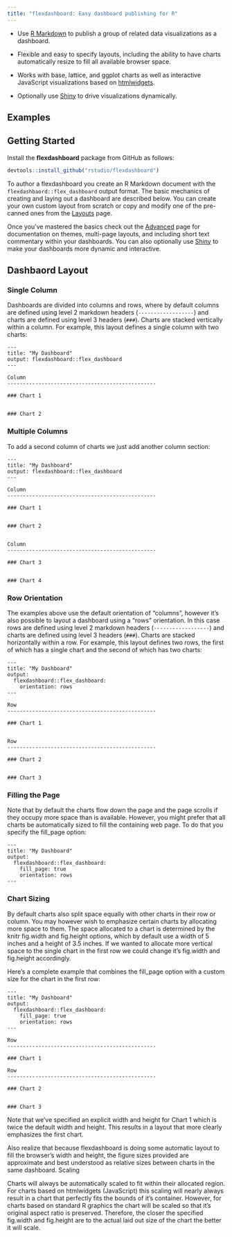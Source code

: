 ```yaml
---
title: "flexdashboard: Easy dashboard publishing for R"
---
```


<div id="main-banner" class="row">

<div class="col-sm-6">

* Use [R Markdown](http://rmarkdown.rstudio.com) to publish a group of related data visualizations as a dashboard.

* Flexible and easy to specify layouts, including the ability to have charts automatically resize to fill all available browser space.

* Works with base, lattice, and ggplot charts as well as interactive JavaScript visualizations based on [htmlwidgets](http://www.htmlwidgets.org).

* Optionally use [Shiny](http://shiny.rstudio.com) to drive visualizations dynamically.

</div>

</div>

## Examples


## Getting Started

Install the **flexdashboard** package from GitHub as follows:

```r
devtools::install_github("rstudio/flexdashboard")
```

To author a flexdashboard you create an R Markdown document with the `flexdashbaord::flex_dashboard` output format. The basic mechanics of creating and laying out a dashboard are described below. You can create your own custom layout from scratch or copy and modify one of the pre-canned ones from the [Layouts](layouts.html) page.

Once you've mastered the basics check out the [Advanced](advanced.html) page for documentation on themes, multi-page layouts, and including short text commentary within your dashboards. You can also optionally use [Shiny](shiny.html) to make your dashboards more dynamic and interactive.

## Dashbaord Layout

### Single Column

Dashboards are divided into columns and rows, where by default columns are defined using level 2 markdown headers (`------------------`) and charts are defined using level 3 headers (`###`). Charts are stacked vertically within a column. For example, this layout defines a single column with two charts:

    ---
    title: "My Dashboard"
    output: flexdashboard::flex_dashboard
    ---
    
    Column
    ------------------------------------------------
    
    ### Chart 1
    
    
    ### Chart 2

### Multiple Columns

To add a second column of charts we just add another column section:

    ---
    title: "My Dashboard"
    output: flexdashboard::flex_dashboard
    ---
    
    Column
    ------------------------------------------------
    
    ### Chart 1
    
    
    ### Chart 2
    
    
    Column
    ------------------------------------------------
    
    ### Chart 3
    
    
    ### Chart 4


### Row Orientation

The examples above use the default orientation of "columns", however it's also possible to layout a dashboard using a "rows" orientation. In this case rows are defined using level 2 markdown headers (`------------------`) and charts are defined using level 3 headers (`###`). Charts are stacked horizontally within a row. For example, this layout defines two rows, the first of which has a single chart and the second of which has two charts:

    ---
    title: "My Dashboard"
    output: 
      flexdashboard::flex_dashboard:
        orientation: rows
    ---
    
    Row
    ------------------------------------------------
    
    ### Chart 1
    
    
    Row
    ------------------------------------------------
    
    ### Chart 2
    
    
    ### Chart 3
    


### Filling the Page

Note that by default the charts flow down the page and the page scrolls if they occupy more space than is available. However, you might prefer that all charts be automatically sized to fill the containing web page. To do that you specify the fill_page option:

    ---
    title: "My Dashboard"
    output: 
      flexdashboard::flex_dashboard:
        fill_page: true
        orientation: rows
    ---
    
### Chart Sizing

By default charts also split space equally with other charts in their row or column. You may however wish to emphasize certain charts by allocating more space to them. The space allocated to a chart is determined by the knitr fig.width and fig.height options, which by default use a width of 5 inches and a height of 3.5 inches. If we wanted to allocate more vertical space to the single chart in the first row we could change it's fig.width and fig.height accordingly.

Here's a complete example that combines the fill_page option with a custom size for the chart in the first row:

    ---
    title: "My Dashboard"
    output: 
      flexdashboard::flex_dashboard:
        fill_page: true
        orientation: rows
    ---
    
    Row
    ------------------------------------------------
    
    ### Chart 1

<!---
    ```r
    library(dygraphs)
    dygraph(ldeaths)
    ```
--->

    Row
    ------------------------------------------------
    
    ### Chart 2
    
    
    ### Chart 3
    
Note that we've specified an explicit width and height for Chart 1 which is twice the default width and height. This results in a layout that more clearly emphasizes the first chart.

Also realize that because flexdashboard is doing some automatic layout to fill the browser's width and height, the figure sizes provided are approximate and best understood as relative sizes between charts in the same dashboard. 
Scaling 

Charts will always be automatically scaled to fit within their allocated region. For charts based on htmlwidgets (JavaScript) this scaling will nearly always result in a chart that perfectly fits the bounds of it's container. However, for charts based on standard R graphics the chart will be scaled so that it's original aspect ratio is preserved. Therefore, the closer the specified fig.width and fig.height are to the actual laid out size of the chart the better it will scale.


